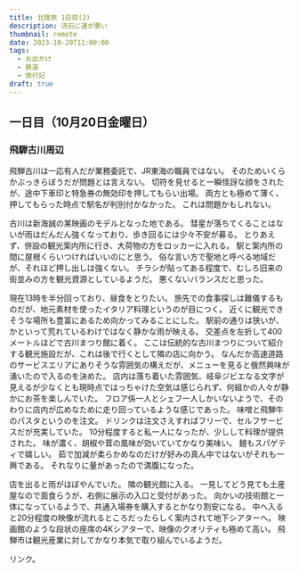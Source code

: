 ```yaml
---
title: 北陸旅 1日目(2)
description: 流石に運が悪い
thumbnail: remote
date: 2023-10-20T11:00:00
tags:
  - お出かけ
  - 鉄道
  - 旅行記
draft: true
---
```



## 一日目（10月20日金曜日）

### 飛騨古川周辺

飛騨古川は一応有人だが業務委託で、JR東海の職員ではない。
そのためいくらかぶっきらぼうだが問題とは言えない。
切符を見せると一瞬怪訝な顔をされたが、途中下車印と特急券の無効印を押してもらい出場。
両方とも極めて薄く、押してもらった時点で駅名が判別付かなかった。
これは問題かもしれない。

古川は新海誠の某映画のモデルとなった地である。
彗星が落ちてくることはないが雨はだんだん強くなっており、歩き回るには少々不安が募る。
とりあえず、併設の観光案内所に行き、大荷物の方をロッカーに入れる。
駅と案内所の間に屋根くらいつければいいのにと思う。
俗な言い方で聖地と呼べる地域だが、それほど押し出しは強くない。
チラシが貼ってある程度で、むしろ旧来の街並みの方を観光資源としているようだ。
悪くないバランスだと思った。

現在13時を半分回っており、昼食をとりたい。
旅先での食事探しは難儀するものだが、地元素材を使ったイタリア料理というのが目につく。
近くに観光できそうな場所も豊富にあるため向かってみることにした。
駅前の通りは狭いが、かといって荒れているわけではなく静かな雨が映える。
交差点を左折して400メートルほどで古川まつり館に着く。
ここは伝統的な古川まつりについて紹介する観光施設だが、これは後で行くとして隣の店に向かう。
なんだか高速道路のサービスエリアにありそうな雰囲気の構えだが、メニューを見ると俄然興味が湧いたので入るのを決めた。
店内は落ち着いた雰囲気、岐阜ジビエなる文字が見えるが少なくとも現時点ではっちゃけた空気は感じられず、何組かの人々が静かにお茶を楽しんでいた。
フロア係一人とシェフ一人しかいないようで、そのわりに店内が広めなために走り回っているような感じであった。
味噌と飛騨牛のパスタというのを注文。
ドリンクは注文さえすればフリーで、セルフサービスだが充実していた。
10分程度すると私一人になったが、少しして料理が提供された。
味が濃く、胡椒や茸の風味が効いていてかなり美味い。
麺もスパゲティで嬉しい。
茹で加減が柔らかめなのだけが好みの真ん中ではないがそれも一興である。
それなりに量があったので満腹になった。

店を出ると雨がほぼやんでいた。
隣の観光館に入る。
一見してどう見ても土産屋なので面食らうが、右側に展示の入口と受付があった。
向かいの技術館と一体になっているようで、共通入場券を購入するとかなり割安になる。
中へ入ると20分程度の映像が流れるところだったらしく案内されて地下シアターへ。
映画館のような段状の座席の4Kシアターで、映像のクオリティも極めて高い。
飛騨市は観光産業に対してかなり本気で取り組んでいるようだ。

<AutoPostLink slug="20231020-hokuriku-1-3">リンク</AutoPostLink>。
